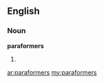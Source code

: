 ==English==

===Noun===
'''paraformers'''

# {{plural of|[[paraformer]]}}

[[ar:paraformers]]
[[my:paraformers]]